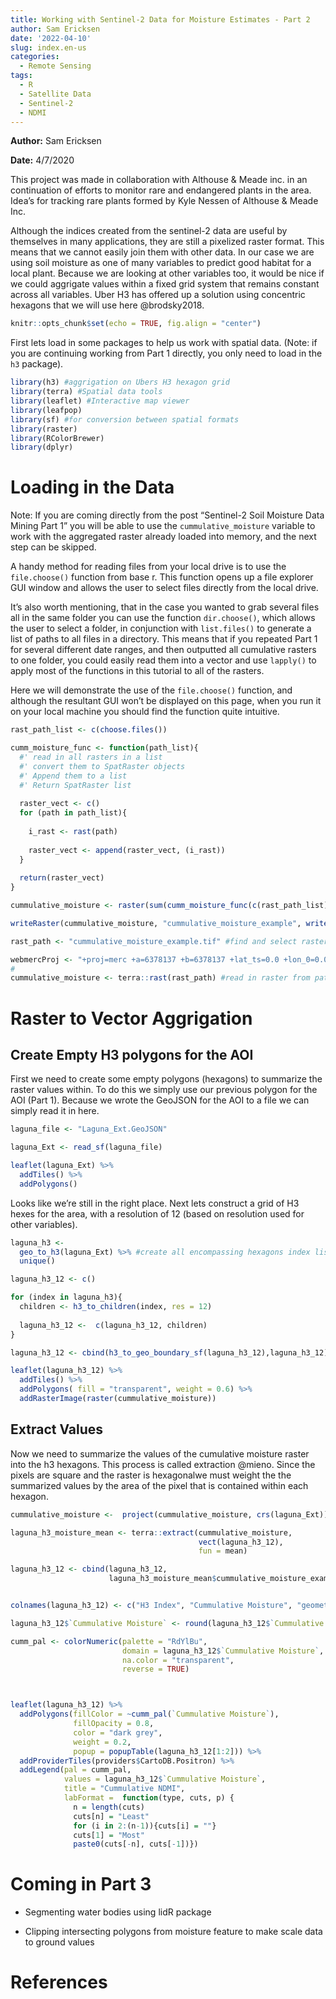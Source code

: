```yaml
---
title: Working with Sentinel-2 Data for Moisture Estimates - Part 2
author: Sam Ericksen
date: '2022-04-10'
slug: index.en-us
categories:
  - Remote Sensing
tags: 
  - R
  - Satellite Data
  - Sentinel-2
  - NDMI
---
```


**Author:** Sam Ericksen

**Date:** 4/7/2020

This project was made in collaboration with Althouse & Meade inc. in an continuation of efforts to monitor rare and endangered plants in the area. Idea's for tracking rare plants formed by Kyle Nessen of Althouse & Meade Inc.

Although the indices created from the sentinel-2 data are useful by themselves in many applications, they are still a pixelized raster format. This means that we cannot easily join them with other data. In our case we are using soil moisture as one of many variables to predict good habitat for a local plant. Because we are looking at other variables too, it would be nice if we could aggrigate values within a fixed grid system that remains constant across all variables. Uber H3 has offered up a solution using concentric hexagons that we will use here @brodsky2018.

```r
knitr::opts_chunk$set(echo = TRUE, fig.align = "center")
```

First lets load in some packages to help us work with spatial data. (Note: if you are continuing working from Part 1 directly, you only need to load in the `h3` package).

```r
library(h3) #aggrigation on Ubers H3 hexagon grid
library(terra) #Spatial data tools
library(leaflet) #Interactive map viewer
library(leafpop)
library(sf) #for conversion between spatial formats
library(raster)
library(RColorBrewer)
library(dplyr)
```

# Loading in the Data

Note: If you are coming directly from the post "Sentinel-2 Soil Moisture Data Mining Part 1" you will be able to use the `cummulative_moisture` variable to work with the aggregated raster already loaded into memory, and the next step can be skipped.

A handy method for reading files from your local drive is to use the `file.choose()` function from base r. This function opens up a file explorer GUI window and allows the user to select files directly from the local drive.

It's also worth mentioning, that in the case you wanted to grab several files all in the same folder you can use the function `dir.choose()`, which allows the user to select a folder, in conjunction with `list.files()` to generate a list of paths to all files in a directory. This means that if you repeated Part 1 for several different date ranges, and then outputted all cumulative rasters to one folder, you could easily read them into a vector and use `lapply()` to apply most of the functions in this tutorial to all of the rasters.

Here we will demonstrate the use of the `file.choose()` function, and although the resultant GUI won't be displayed on this page, when you run it on your local machine you should find the function quite intuitive.

```r
rast_path_list <- c(choose.files())

cumm_moisture_func <- function(path_list){
  #' read in all rasters in a list
  #' convert them to SpatRaster objects
  #' Append them to a list
  #' Return SpatRaster list
  
  raster_vect <- c()
  for (path in path_list){
    
    i_rast <- rast(path)
    
    raster_vect <- append(raster_vect, (i_rast))
  }
  
  return(raster_vect)
}

cummulative_moisture <- raster(sum(cumm_moisture_func(c(rast_path_list)), na.rm = TRUE))

writeRaster(cummulative_moisture, "cummulative_moisture_example", writeFormats()[24])
```

```r
rast_path <- "cummulative_moisture_example.tif" #find and select raster, create char vector of path to raster

webmercProj <- "+proj=merc +a=6378137 +b=6378137 +lat_ts=0.0 +lon_0=0.0 +x_0=0.0 +y_0=0 +k=1.0 +units=m +nadgrids=@null +wktext  +no_defs" # crs from previous exercise
# 
cummulative_moisture <- terra::rast(rast_path) #read in raster from path from previous exercise

```

# Raster to Vector Aggrigation

## Create Empty H3 polygons for the AOI

First we need to create some empty polygons (hexagons) to summarize the raster values within. To do this we simply use our previous polygon for the AOI (Part 1). Because we wrote the GeoJSON for the AOI to a file we can simply read it in here.

```r
laguna_file <- "Laguna_Ext.GeoJSON"

laguna_Ext <- read_sf(laguna_file)

leaflet(laguna_Ext) %>% 
  addTiles() %>% 
  addPolygons()
```

Looks like we're still in the right place. Next lets construct a grid of H3 hexes for the area, with a resolution of 12 (based on resolution used for other variables).

```r

laguna_h3 <- 
  geo_to_h3(laguna_Ext) %>% #create all encompassing hexagons index list
  unique()

laguna_h3_12 <- c()

for (index in laguna_h3){
  children <- h3_to_children(index, res = 12)
  
  laguna_h3_12 <-  c(laguna_h3_12, children)
}

laguna_h3_12 <- cbind(h3_to_geo_boundary_sf(laguna_h3_12),laguna_h3_12)[laguna_Ext, ] #retain an attribute of the h3 index

leaflet(laguna_h3_12) %>% 
  addTiles() %>% 
  addPolygons( fill = "transparent", weight = 0.6) %>% 
  addRasterImage(raster(cummulative_moisture))
```

## Extract Values

Now we need to summarize the values of the cumulative moisture raster into the h3 hexagons. This process is called extraction @mieno. Since the pixels are square and the raster is hexagonalwe must weight the the summarized values by the area of the pixel that is contained within each hexagon.

```r

cummulative_moisture <-  project(cummulative_moisture, crs(laguna_Ext))

laguna_h3_moisture_mean <- terra::extract(cummulative_moisture, 
                                          vect(laguna_h3_12), 
                                          fun = mean)

laguna_h3_12 <- cbind(laguna_h3_12,
                      laguna_h3_moisture_mean$cummulative_moisture_example)


colnames(laguna_h3_12) <- c("H3 Index", "Cummulative Moisture", "geometry")

laguna_h3_12$`Cummulative Moisture` <- round(laguna_h3_12$`Cummulative Moisture`)

cumm_pal <- colorNumeric(palette = "RdYlBu",
                         domain = laguna_h3_12$`Cummulative Moisture`, 
                         na.color = "transparent", 
                         reverse = TRUE)



leaflet(laguna_h3_12) %>% 
  addPolygons(fillColor = ~cumm_pal(`Cummulative Moisture`), 
              fillOpacity = 0.8, 
              color = "dark grey", 
              weight = 0.2,
              popup = popupTable(laguna_h3_12[1:2])) %>% 
  addProviderTiles(providers$CartoDB.Positron) %>% 
  addLegend(pal = cumm_pal,
            values = laguna_h3_12$`Cummulative Moisture`,
            title = "Cummulative NDMI",
            labFormat =  function(type, cuts, p) {
              n = length(cuts) 	
              cuts[n] = "Least" 	
              for (i in 2:(n-1)){cuts[i] = ""}
              cuts[1] = "Most"	
              paste0(cuts[-n], cuts[-1])})
```

# Coming in Part 3

-   Segmenting water bodies using lidR package

-   Clipping intersecting polygons from moisture feature to make scale data to ground values

# References
